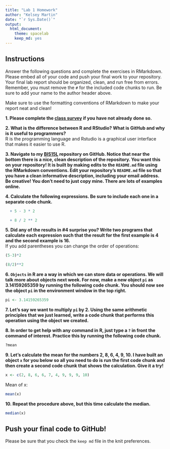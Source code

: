```yaml
---
title: "Lab 1 Homework"
author: "Kelsey Martin"
date: "`r Sys.Date()`"
output:
  html_document: 
    theme: spacelab
    keep_md: yes
---
```



## Instructions
Answer the following questions and complete the exercises in RMarkdown. Please embed all of your code and push your final work to your repository. Your final lab report should be organized, clean, and run free from errors. Remember, you must remove the `#` for the included code chunks to run. Be sure to add your name to the author header above.  

Make sure to use the formatting conventions of RMarkdown to make your report neat and clean!  

**1. Please complete the [class survey](https://forms.gle/hh5hmzTZgLYxkP7W9) if you have not already done so.**

**2. What is the difference between R and RStudio? What is GitHub and why is it useful to programmers?**  
R is the programming language and Rstudio is a graphical user interface that makes it easier to use R.

**3. Navigate to my [BIS15L](https://github.com/jmledford3115/BIS15LW2022_jledford) repository on GitHub. Notice that near the bottom there is a nice, clean description of the repository. You want this on your repository! It is built by making edits to the `README.md` file using the RMarkdown conventions. Edit your repository's `README.md` file so that you have a clean informative description, including your email address. Be creative! You don't need to just copy mine. There are lots of examples online.**  

**4. Calculate the following expressions. Be sure to include each one in a separate code chunk.**  
```r
  + 5 - 3 * 2  
```
```r
  + 8 / 2 ** 2  
```
  
**5. Did any of the results in #4 surprise you? Write two programs that calculate each expression such that the result for the first example is 4 and the second example is 16.**    
If you add parentheses you can change the order of operations:
```r
(5-3)*2
```
```r
(8/2)**2
```


**6. `Objects` in R are a way in which we can store data or operations. We will talk more about objects next week. For now, make a new object `pi` as 3.14159265359 by running the following code chunk. You should now see the object `pi` in the environment window in the top right.**  
```r
pi <- 3.14159265359
```

**7. Let's say we want to multiply `pi` by 2. Using the same arithmetic principles that we just learned, write a code chunk that performs this operation using the object we created.**  

**8. In order to get help with any command in R, just type a `?` in front the command of interest. Practice this by running the following code chunk.**  
```r
?mean
```

**9. Let's calculate the mean for the numbers 2, 8, 6, 4, 9, 10. I have built an object `x` for you below so all you need to do is run the first code chunk and then create a second code chunk that shows the calculation. Give it a try!**  
```r
x <- c(2, 8, 6, 6, 7, 4, 9, 9, 9, 10)
```
Mean of x:

```r
mean(x)
```


**10. Repeat the procedure above, but this time calculate the median.**  
```r
median(x)
```


## Push your final code to GitHub!
Please be sure that you check the `keep md` file in the knit preferences.  